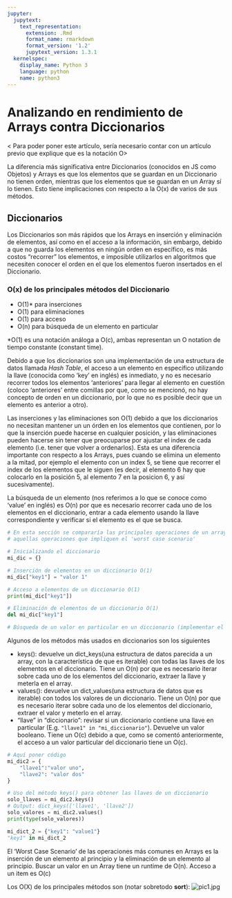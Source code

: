 ```yaml
---
jupyter:
  jupytext:
    text_representation:
      extension: .Rmd
      format_name: rmarkdown
      format_version: '1.2'
      jupytext_version: 1.3.1
  kernelspec:
    display_name: Python 3
    language: python
    name: python3
---
```


<!-- #region -->
# Analizando en rendimiento de Arrays contra Diccionarios

< Para poder poner este artículo, sería necesario contar con un artículo previo que explique que es la notación O>


La diferencia más significativa entre Diccionarios (conocidos en JS como Objetos) y Arrays es que los elementos que se guardan en un Diccionario no tienen orden, mientras que los elementos que se guardan en un Array sí lo tienen. Esto tiene implicaciones con respecto a la O(x) de varios de sus métodos. 

## Diccionarios

Los Diccionarios son más rápidos que los Arrays en inserción y eliminación de elementos, así como en el acceso a la información, sin embargo, debido a que no guarda los elementos en ningún orden en específico, es más costos "recorrer" los elementos, e imposible utilizarlos en algoritmos que necesiten conocer el orden en el que los elementos fueron insertados en el Diccionario. 

### O(x) de los principales métodos del Diccionario

- O(1)* para inserciones
- O(1) para eliminaciones
- O(1) para acceso
- O(n) para búsqueda de un elemento en particular

\*O(1) es una notación análoga a O(c), ambas representan un O notation de tiempo constante (constant time).

Debido a que los diccionarios son una implementación de una estructura de datos llamada *Hash Table*, el acceso a un elemento en específico utilizando la llave (conocida como 'key' en inglés) es inmediato, y no es necesario recorrer todos los elementos 'anteriores' para llegar al elemento en cuestión (coloco 'anteriores' entre comillas por que, como se mencionó, no hay concepto de orden en un diccionario, por lo que no es posible decir que un elemento es anterior a otro).

Las inserciones y las eliminaciones son O(1) debido a que los diccionarios no necesitan mantener un un órden en los elementos que contienen, por lo que la inserción puede hacerse en cualquier posición, y las eliminaciones pueden hacerse sin tener que preocuparse por ajustar el index de cada elemento (i.e. tener que volver a ordenarlos). Esta es una diferencia importante con respecto a los Arrays, pues cuando se elimina un elemento a la mitad, por ejemplo el elemento con un index 5, se tiene que recorrer el index de los elementos que le siguen (es decir, al elemento 6 hay que colocarlo en la posición 5, al elemento 7 en la posicion 6, y así sucesivamente). 

La búsqueda de un elemento (nos referimos a lo que se conoce como 'value' en inglés) es O(n) por que es necesario recorrer cada uno de los elementos en el diccionario, entrar a cada elemento usando la llave correspondiente y verificar si el elemento es el que se busca. 


<!-- #endregion -->

```python
# En esta sección se compararía las principales operaciones de un array vs un diccionario, haciéndo énfasis en 
# aquellas operaciones que impliquen el 'worst case scenario'

# Inicializando el diccionario
mi_dic = {}

# Inserción de elementos en un diccionario O(1)
mi_dic["key1"] = "valor 1"

# Acceso a elementos de un diccionario O(1)
print(mi_dic["key1"])

# Eliminación de elementos de un diccionario O(1)
del mi_dic["key1"]

# Búsqueda de un valor en particular en un diccionario (implementar el loop para que se vea que es O(n))

```

Algunos de los métodos más usados en diccionarios son los siguientes

- keys(): devuelve un dict_keys(una estructura de datos parecida a un array, con la característica de que es iterable) con todas las llaves de los elementos en el diccionario. Tiene un O(n) por que es necesario iterar sobre cada uno de los elementos del diccionario, extraer la llave y meterla en el array. 
- values(): devuelve un dict_values(una estructura de datos que es iterable) con todos los valores de un diccionario. Tiene un O(n) por que es necesario iterar sobre cada uno de los elementos del diccionario, extraer el valor y meterlo en el array.
- "llave" in "diccionario": revisar si un diccionario contiene una llave en particular (E.g. `"llave1" in "mi_diccionario"`). Devuelve un valor booleano. Tiene un O(c) debido a que, como se comentó anteriormente, el acceso a un valor particular del diccionario tiene un O(c).

```python
# Aquí poner código 
mi_dic2 = {
    "llave1":"valor uno",
    "llave2": "valor dos"
}

# Uso del método keys() para obtener las llaves de un diccionario
solo_llaves = mi_dic2.keys()
# Output: dict_keys(['llave1', 'llave2'])
solo_valores = mi_dic2.values()
print(type(solo_valores))

mi_dict_2 = {"key1": "value1"}
"key1" in mi_dict_2
```

El 'Worst Case Scenario' de las operaciones más comunes en Arrays es la inserción de un elemento al principio y la eliminación de un elemento al principio. Buscar un valor en un Array tiene un runtime de O(n). Acceso a un item es O(c)

Los O(X) de los principales métodos son (notar sobretodo **sort**):
![pic1.jpg](attachment:image.png)
